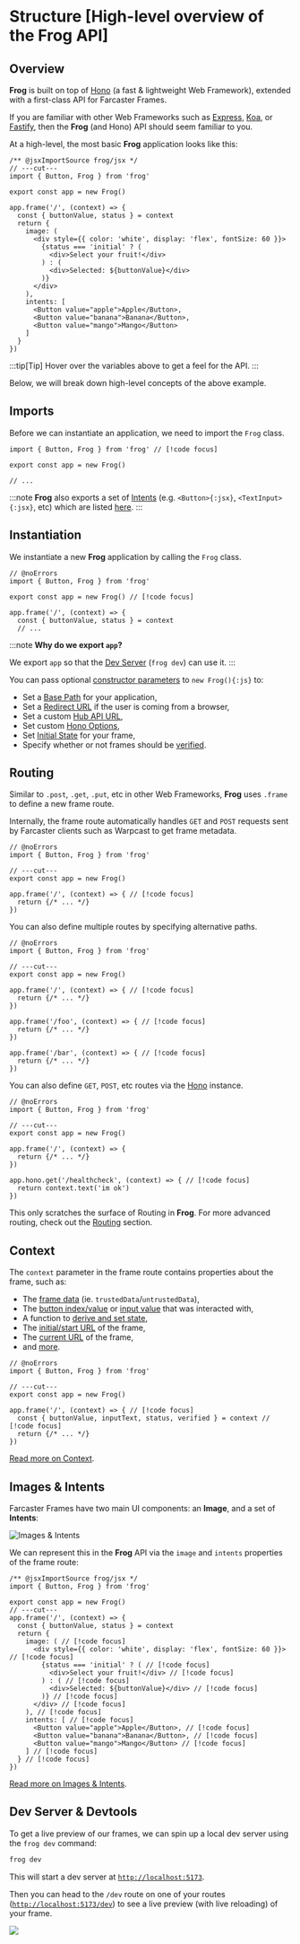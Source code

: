 # Structure [High-level overview of the Frog API] 

## Overview

**Frog** is built on top of [Hono](https://hono.dev/) (a fast & lightweight Web Framework), 
extended with a first-class API for Farcaster Frames. 

If you are familiar with other Web Frameworks such as [Express](#TODO), [Koa](#TODO), or [Fastify](#TODO),
then the **Frog** (and Hono) API should seem familiar to you.

At a high-level, the most basic **Frog** application looks like this:

```tsx twoslash [src/index.tsx]
/** @jsxImportSource frog/jsx */
// ---cut---
import { Button, Frog } from 'frog'
 
export const app = new Frog()
 
app.frame('/', (context) => {
  const { buttonValue, status } = context
  return {
    image: (
      <div style={{ color: 'white', display: 'flex', fontSize: 60 }}>
        {status === 'initial' ? (
          <div>Select your fruit!</div>
        ) : (
          <div>Selected: ${buttonValue}</div>
        )}
      </div>
    ),
    intents: [
      <Button value="apple">Apple</Button>,
      <Button value="banana">Banana</Button>,
      <Button value="mango">Mango</Button>
    ]
  }
})
```

:::tip[Tip]
Hover over the variables above to get a feel for the API.
:::

Below, we will break down high-level concepts of the above example.

## Imports

Before we can instantiate an application, we need to import the `Frog` class.

```tsx twoslash
import { Button, Frog } from 'frog' // [!code focus]
 
export const app = new Frog()

// ...
```

:::note
**Frog** also exports a set of [Intents](#TODO) (e.g. `<Button>{:jsx}`, `<TextInput>{:jsx}`, etc) which are listed [here](#TODO).
:::

## Instantiation

We instantiate a new **Frog** application by calling the `Frog` class.

```tsx twoslash
// @noErrors
import { Button, Frog } from 'frog'
 
export const app = new Frog() // [!code focus]

app.frame('/', (context) => {
  const { buttonValue, status } = context
  // ...
```

:::note
**Why do we export `app`?**

We export `app` so that the [Dev Server](#TODO) (`frog dev`) can use it.
:::

You can pass optional [constructor parameters](#TODO) to `new Frog(){:js}` to:

- Set a [Base Path](#TODO) for your application,
- Set a [Redirect URL](#TODO) if the user is coming from a browser,
- Set a custom [Hub API URL](#TODO),
- Set custom [Hono Options](#TODO),
- Set [Initial State](#TODO) for your frame,
- Specify whether or not frames should be [verified](#TODO).

## Routing

Similar to `.post`, `.get`, `.put`, etc in other Web Frameworks, **Frog** uses `.frame` to define a new frame route.

Internally, the frame route automatically handles `GET` and `POST` requests sent by Farcaster clients such as Warpcast to
get frame metadata.

```tsx twoslash
// @noErrors
import { Button, Frog } from 'frog'
 
// ---cut---
export const app = new Frog()

app.frame('/', (context) => { // [!code focus]
  return {/* ... */}
})
```

You can also define multiple routes by specifying alternative paths.

```tsx twoslash
// @noErrors
import { Button, Frog } from 'frog'
 
// ---cut---
export const app = new Frog()

app.frame('/', (context) => { // [!code focus]
  return {/* ... */}
})

app.frame('/foo', (context) => { // [!code focus]
  return {/* ... */}
})

app.frame('/bar', (context) => { // [!code focus]
  return {/* ... */}
})
```

You can also define `GET`, `POST`, etc routes via the [Hono](https://hono.dev) instance.

```tsx twoslash
// @noErrors
import { Button, Frog } from 'frog'
 
// ---cut---
export const app = new Frog()

app.frame('/', (context) => {
  return {/* ... */}
})

app.hono.get('/healthcheck', (context) => { // [!code focus]
  return context.text('im ok')
})
```

This only scratches the surface of Routing in **Frog**. For more advanced routing, check out the [Routing](#TODO) section.

## Context

The `context` parameter in the frame route contains properties about the frame, such as: 

- The [frame data](/reference/context#framedata) (ie. `trustedData`/`untrustedData`),
- The [button index/value](/reference/context#buttonvalue) or [input value](/reference/context#inputvalue) that was interacted with,
- A function to [derive and set state](/reference/context#derivestate),
- The [initial/start URL](/reference/context#initialurl) of the frame,
- The [current URL](/reference/context#url) of the frame,
- and [more](/reference/context).

```tsx twoslash
// @noErrors
import { Button, Frog } from 'frog'
 
// ---cut---
export const app = new Frog()

app.frame('/', (context) => { // [!code focus]
  const { buttonValue, inputText, status, verified } = context // [!code focus]
  return {/* ... */}
})
```

[Read more on Context](/reference/context).

## Images & Intents 

Farcaster Frames have two main UI components: an **Image**, and a set of **Intents**:

![Images & Intents](/images-intents.png)

We can represent this in the **Frog** API via the `image` and `intents` properties of the frame route:

```tsx twoslash [src/index.tsx]
/** @jsxImportSource frog/jsx */
import { Button, Frog } from 'frog'
 
export const app = new Frog()
// ---cut---
app.frame('/', (context) => {
  const { buttonValue, status } = context
  return {
    image: ( // [!code focus]
      <div style={{ color: 'white', display: 'flex', fontSize: 60 }}> // [!code focus]
        {status === 'initial' ? ( // [!code focus]
          <div>Select your fruit!</div> // [!code focus]
        ) : ( // [!code focus]
          <div>Selected: ${buttonValue}</div> // [!code focus]
        )} // [!code focus]
      </div> // [!code focus]
    ), // [!code focus]
    intents: [ // [!code focus]
      <Button value="apple">Apple</Button>, // [!code focus]
      <Button value="banana">Banana</Button>, // [!code focus]
      <Button value="mango">Mango</Button> // [!code focus]
    ] // [!code focus]
  } // [!code focus]
})
```

[Read more on Images & Intents](#TODO).

## Dev Server & Devtools

To get a live preview of our frames, we can spin up a local dev server using the `frog dev` command:

```bash
frog dev
```

This will start a dev server at [`http://localhost:5173`](http://localhost:5173).

Then you can head to the `/dev` route on one of your routes ([`http://localhost:5173/dev`](http://localhost:5173/dev)) to see a live preview (with live reloading) of your frame.

![](/devtools.png)